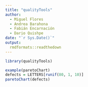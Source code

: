 ```yaml
---
title: "qualityTools"
author: 
  - Miguel Flores
  - Andrea Barahona
  - Fabián Encarnación
  - Dario Quishpe
date: "`r Sys.Date()`"
output: 
  rmdformats::readthedown
---
```


```r
library(qualityTools)
```

```r
example(paretoChart)
defects = LETTERS[runif(80, 1, 10)]
paretoChart(defects)
```


